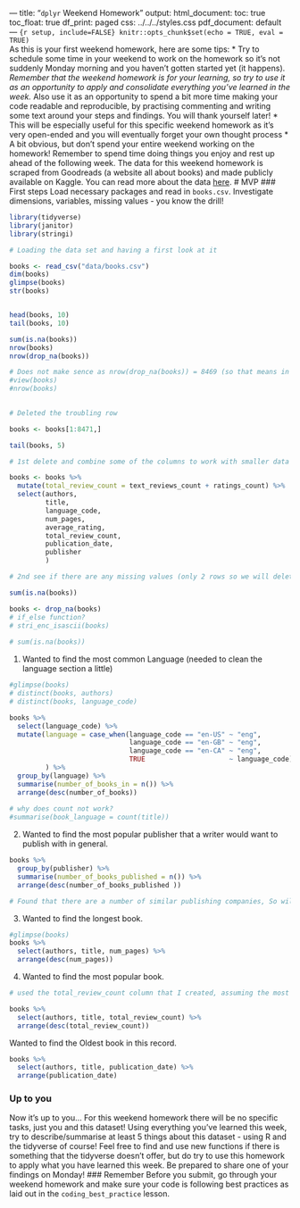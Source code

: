 --- title: "`dplyr` Weekend Homework" output: html_document: toc: true
toc_float: true df_print: paged css: ../../../styles.css pdf_document: default
---
```{r setup, include=FALSE} knitr::opts_chunk$set(echo = TRUE, eval = TRUE) ```
<br>
As this is your first weekend homework, here are some tips:
* Try to schedule some time in your weekend to work on the homework so it's not
suddenly Monday morning and you haven't gotten started yet (it happens). *
Remember that the weekend homework is for your learning, so try to use it as an
opportunity to apply and consolidate everything you've learned in the week. *
Also use it as an opportunity to spend a bit more time making your code readable
and reproducible, by practising commenting and writing some text around your
steps and findings. You will thank yourself later! * This will be especially
useful for this specific weekend homework as it's very open-ended and you will
eventually forget your own thought process * A bit obvious, but don't spend your
entire weekend working on the homework! Remember to spend time doing things you
enjoy and rest up ahead of the following week.
The data for this weekend homework is scraped from Goodreads (a website all
about books) and made publicly available on Kaggle. You can read more about the
data [here](https://www.kaggle.com/jealousleopard/goodreadsbooks).
# MVP
### First steps
Load necessary packages and read in `books.csv`. Investigate dimensions,
variables, missing values - you know the drill!

```r
library(tidyverse)
library(janitor)
library(stringi)

```

```r
# Loading the data set and having a first look at it

books <- read_csv("data/books.csv")
dim(books)  
glimpse(books)
str(books)


head(books, 10)
tail(books, 10)

sum(is.na(books))
nrow(books)
nrow(drop_na(books))

# Does not make sence as nrow(drop_na(books)) = 8469 (so that means in 8469 rows there is an na value)
#view(books)
#nrow(books)
    

```
```r
# Deleted the troubling row

books <- books[1:8471,]

tail(books, 5)

```

```r
# 1st delete and combine some of the columns to work with smaller data

books <- books %>% 
  mutate(total_review_count = text_reviews_count + ratings_count) %>% 
  select(authors, 
         title, 
         language_code, 
         num_pages, 
         average_rating, 
         total_review_count, 
         publication_date, 
         publisher
         )

```

```r
# 2nd see if there are any missing values (only 2 rows so we will delete them), non-english values

sum(is.na(books))

books <- drop_na(books)
# if_else function?
# stri_enc_isascii(books)
  
# sum(is.na(books))

```
(1) Wanted to find the most common Language (needed to clean the language section a little)


```r
#glimpse(books)
# distinct(books, authors)
# distinct(books, language_code)

books %>%
  select(language_code) %>%
  mutate(language = case_when(language_code == "en-US" ~ "eng",
                              language_code == "en-GB" ~ "eng", 
                              language_code == "en-CA" ~ "eng",
                              TRUE                     ~ language_code)
         ) %>% 
  group_by(language) %>% 
  summarise(number_of_books_in = n()) %>% 
  arrange(desc(number_of_books))
  
# why does count not work?
#summarise(book_language = count(title))
```
(2) Wanted to find the most popular publisher that a writer would want to publish with in general.

```r

books %>% 
  group_by(publisher) %>% 
  summarise(number_of_books_published = n()) %>% 
  arrange(desc(number_of_books_published ))

# Found that there are a number of similar publishing companies, So will have to figure a way how to clean them as they are not all written in the same way and doing it individualy would be too long.
```
(3) Wanted to find the longest book.

```r

#glimpse(books)
books %>% 
  select(authors, title, num_pages) %>% 
  arrange(desc(num_pages))

```
(4) Wanted to find the most popular book.

```r
# used the total_review_count column that I created, assuming the most reviewed book would be the most popular one. 

books %>% 
  select(authors, title, total_review_count) %>% 
  arrange(desc(total_review_count))

```
Wanted to find the Oldest book in this record.


```r
books %>% 
  select(authors, title, publication_date) %>% 
  arrange(publication_date)

```


### Up to you
Now it's up to you... For this weekend homework there will be no specific tasks,
just you and this dataset! Using everything you've learned this week, try to
describe/summarise at least 5 things about this dataset - using R and the
tidyverse of course! Feel free to find and use new functions if there is
something that the tidyverse doesn't offer, but do try to use this homework to
apply what you have learned this week. Be prepared to share one of your findings
on Monday!
### Remember
Before you submit, go through your weekend homework and make sure your code is
following best practices as laid out in the `coding_best_practice` lesson.